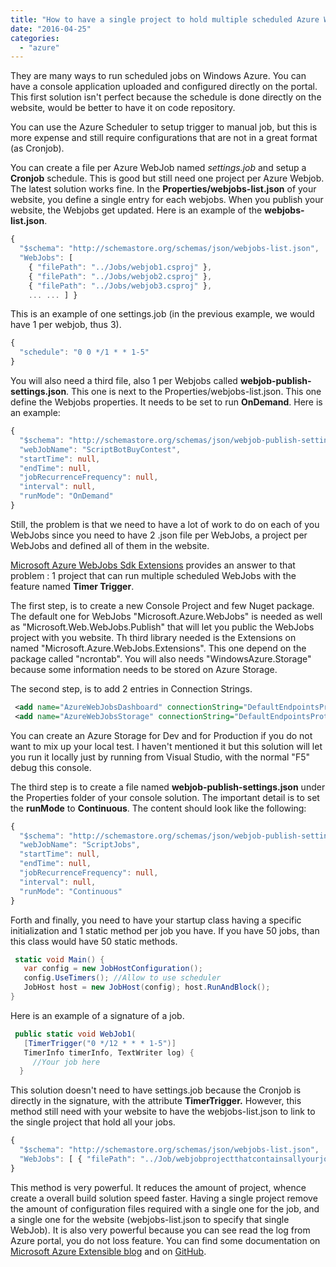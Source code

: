 ```yaml
---
title: "How to have a single project to hold multiple scheduled Azure Webjobs"
date: "2016-04-25"
categories: 
  - "azure"
---
```


They are many ways to run scheduled jobs on Windows Azure. You can have a console application uploaded and configured directly on the portal. This first solution isn't perfect because the schedule is done directly on the website, would be better to have it on code repository.

You can use the Azure Scheduler to setup trigger to manual job, but this is more expense and still require configurations that are not in a great format (as Cronjob).

You can create a file per Azure WebJob named _settings.job_ and setup a **Cronjob** schedule. This is good but still need one project per Azure Webjob. The latest solution works fine. In the **Properties/webjobs-list.json** of your website, you define a single entry for each webjobs. When you publish your website, the Webjobs get updated. Here is an example of the **webjobs-list.json**.

```typescript
{ 
  "$schema": "http://schemastore.org/schemas/json/webjobs-list.json", 
  "WebJobs": [ 
    { "filePath": "../Jobs/webjob1.csproj" }, 
    { "filePath": "../Jobs/webjob2.csproj" }, 
    { "filePath": "../Jobs/webjob3.csproj" }, 
    ... ... ] } 
``` 


This is an example of one settings.job (in the previous example, we would have 1 per webjob, thus 3). 
```typescript
{ 
  "schedule": "0 0 */1 * * 1-5" 
} 
``` 
 You will also need a third file, also 1 per Webjobs called **webjob-publish-settings.json**. This one is next to the Properties/webjobs-list.json. This one define the Webjobs properties. It needs to be set to run **OnDemand**. Here is an example:

```typescript
{ 
  "$schema": "http://schemastore.org/schemas/json/webjob-publish-settings.json", 
  "webJobName": "ScriptBotBuyContest", 
  "startTime": null, 
  "endTime": null, 
  "jobRecurrenceFrequency": null, 
  "interval": null, 
  "runMode": "OnDemand" 
} 
``` 


Still, the problem is that we need to have a lot of work to do on each of you WebJobs since you need to have 2 .json file per WebJobs, a project per WebJobs and defined all of them in the website.

[Microsoft Azure WebJobs Sdk Extensions](https://github.com/Azure/azure-webjobs-sdk-extensions#timertrigger) provides an answer to that problem : 1 project that can run multiple scheduled WebJobs with the feature named **Timer Trigger**.

The first step, is to create a new Console Project and few Nuget package. The default one for WebJobs "Microsoft.Azure.WebJobs" is needed as well as "Microsoft.Web.WebJobs.Publish" that will let you public the WebJobs project with you website. Th third library needed is the Extensions on named "Microsoft.Azure.WebJobs.Extensions". This one depend on the package called "ncrontab". You will also needs "WindowsAzure.Storage" because some information needs to be stored on Azure Storage.

The second step, is to add 2 entries in Connection Strings. 
```xml
 <add name="AzureWebJobsDashboard" connectionString="DefaultEndpointsProtocol=https;AccountName=...;AccountKey=..." /> 
 <add name="AzureWebJobsStorage" connectionString="DefaultEndpointsProtocol=https;AccountName=...;AccountKey=..." /> 
```


You can create an Azure Storage for Dev and for Production if you do not want to mix up your local test. I haven't mentioned it but this solution will let you run it locally just by running from Visual Studio, with the normal "F5" debug this console.

The third step is to create a file named **webjob-publish-settings.json** under the Properties folder of your console solution. The important detail is to set the **runMode** to **Continuous**. The content should look like the following:

```typescript
{ 
  "$schema": "http://schemastore.org/schemas/json/webjob-publish-settings.json", 
  "webJobName": "ScriptJobs", 
  "startTime": null, 
  "endTime": null, 
  "jobRecurrenceFrequency": null, 
  "interval": null, 
  "runMode": "Continuous" 
} 
``` 


Forth and finally, you need to have your startup class having a specific initialization and 1 static method per job you have. If you have 50 jobs, than this class would have 50 static methods.


```csharp
 static void Main() { 
   var config = new JobHostConfiguration(); 
   config.UseTimers(); //Allow to use scheduler
   JobHost host = new JobHost(config); host.RunAndBlock(); 
} 
```

Here is an example of a signature of a job. 
```csharp
 public static void WebJob1(
   [TimerTrigger("0 */12 * * * 1-5")] 
   TimerInfo timerInfo, TextWriter log) { 
     //Your job here 
  } 
```

This solution doesn't need to have settings.job because the Cronjob is directly in the signature, with the attribute **TimerTrigger.** However, this method still need with your website to have the webjobs-list.json to link to the single project that hold all your jobs.

```typescript
{ 
  "$schema": "http://schemastore.org/schemas/json/webjobs-list.json", 
  "WebJobs": [ { "filePath": "../Job/webjobprojectthatcontainsallyourjobs.csproj" } ] 
} 
``` 


This method is very powerful. It reduces the amount of project, whence create a overall build solution speed faster. Having a single project remove the amount of configuration files required with a single one for the job, and a single one for the website (webjobs-list.json to specify that single WebJob). It is also very powerful because you can see read the log from Azure portal, you do not loss feature. You can find some documentation on [Microsoft Azure Extensible blog](https://azure.microsoft.com/en-us/blog/extensible-triggers-and-binders-with-azure-webjobs-sdk-1-1-0-alpha1/) and on [GitHub](https://github.com/Azure/azure-webjobs-sdk-extensions#timertrigger).
